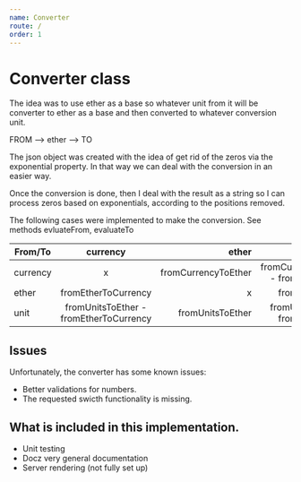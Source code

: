 ```yaml
---
name: Converter
route: /
order: 1
---
```



# Converter class

The idea was to use ether as a base so whatever unit from it will be converter to ether as a base and then converted to whatever conversion unit.

FROM --> ether --> TO

The json object was created with the idea of get rid of the zeros via the exponential property. In that way we can deal with the conversion in an easier way.

Once the conversion is done, then I deal with the result as a string so I can process zeros based on exponentials, according to the positions removed.


The following cases were implemented to make the conversion. See methods evluateFrom, evaluateTo

| From/To       | currency            | ether               | unit                |
| ------------- |:-------------------:| -------------------:|--------------------:|
| currency      | x                   | fromCurrencyToEther | fromCurrencyToEther - fromEtherToUnits |
| ether         | fromEtherToCurrency | x                   | fromEtherToUnits    |
| unit          | fromUnitsToEther - fromEtherToCurrency  | fromUnitsToEther    | fromUnitsToEther - fromEtherToUnits   |

## Issues

Unfortunately, the converter has some known issues:

- Better validations for numbers.
- The requested swicth functionality is missing.

## What is included in this implementation.

- Unit testing
- Docz very general documentation
- Server rendering (not fully set up)



